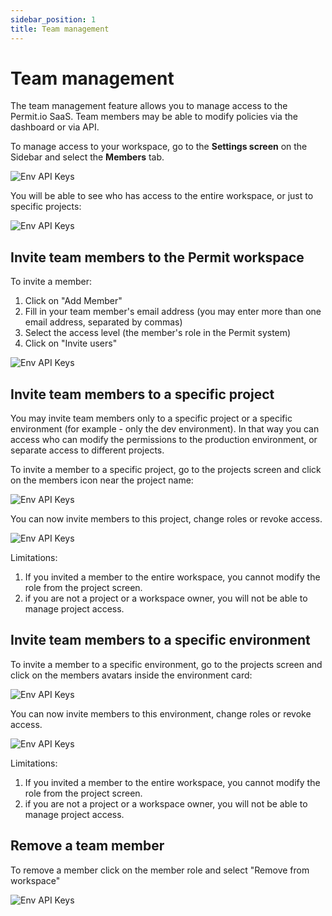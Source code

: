 ```yaml
---
sidebar_position: 1
title: Team management
---
```


# Team management

The team management feature allows you to manage access to the Permit.io SaaS. Team members may be able to modify policies via the dashboard or via API.

To manage access to your workspace, go to the **Settings screen** on the Sidebar and select the **Members** tab.

![Env API Keys](/img/updated/settings/team-management/members.png)

You will be able to see who has access to the entire workspace, or just to specific projects:

![Env API Keys](/img/updated/settings/team-management/mixed-roles.png)

## Invite team members to the Permit workspace

To invite a member:
1) Click on "Add Member"
2) Fill in your team member's email address (you may enter more than one email address, separated by commas)
3) Select the access level (the member's role in the Permit system)
4) Click on "Invite users"

![Env API Keys](/img/updated/settings/team-management/invite-member.png)

## Invite team members to a specific project

You may invite team members only to a specific project or a specific environment (for example - only the dev environment).
In that way you can access who can modify the permissions to the production environment, or separate access to different projects.

To invite a member to a specific project, go to the projects screen and click on the members icon near the project name:

![Env API Keys](/img/updated/settings/team-management/project-access-1.png)

You can now invite members to this project, change roles or revoke access.

![Env API Keys](/img/updated/settings/team-management/project-access-2.png)

Limitations:
1) If you invited a member to the entire workspace, you cannot modify the role from the project screen.
2) if you are not a project or a workspace owner, you will not be able to manage project access.

## Invite team members to a specific environment

To invite a member to a specific environment, go to the projects screen and click on the members avatars inside the environment card:

![Env API Keys](/img/updated/settings/team-management/env-access-1.png)

You can now invite members to this environment, change roles or revoke access.

![Env API Keys](/img/updated/settings/team-management/env-access-2.png)

Limitations:
1) If you invited a member to the entire workspace, you cannot modify the role from the project screen.
2) if you are not a project or a workspace owner, you will not be able to manage project access.

## Remove a team member

To remove a member click on the member role and select "Remove from workspace"

![Env API Keys](/img/updated/settings/team-management/remove.png)